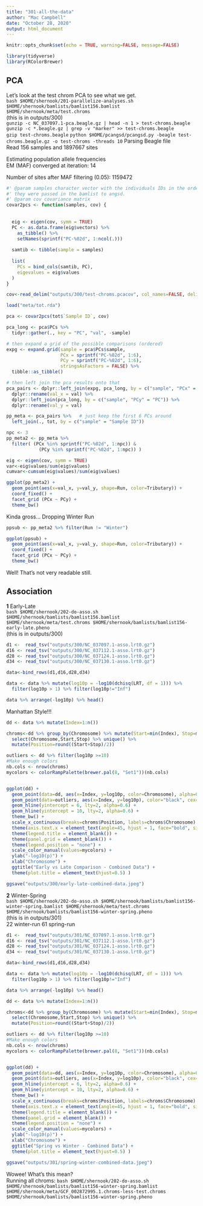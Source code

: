 ```yaml
---
title: "301-all-the-data"
author: "Mac Campbell"
date: "October 28, 2020"
output: html_document
---
```


```r
knitr::opts_chunk$set(echo = TRUE, warning=FALSE, message=FALSE)
```

```r
library(tidyverse)
library(RColorBrewer)
```

## PCA
Let's look at the test chrom PCA to see what we get.     
`bash $HOME/shernook/201-parallelize-analyses.sh $HOME/shernook/bamlists/bamlist156.bamlist $HOME/shernook/meta/test.chroms`     
(this is in outputs/300)   
`gunzip -c NC_037097.1-pca.beagle.gz | head -n 1 > test-chroms.beagle`      
`gunzip -c *.beagle.gz | grep -v "marker" >> test-chroms.beagle`     
`gzip test-chroms.beagle`
`python $HOME/pcangsd/pcangsd.py -beagle test-chroms.beagle.gz -o test-chroms -threads 10`
Parsing Beagle file      
Read 156 samples and 1897667 sites      

Estimating population allele frequencies      
EM (MAF) converged at iteration: 14     

Number of sites after MAF filtering (0.05): 1159472     

```r
#' @param samples character vector with the individuals IDs in the order in which
#' they were passed in the bamlist to angsd.
#' @param cov covariance matrix
covar2pcs <- function(samples, cov) {
  
  
  eig <- eigen(cov, symm = TRUE)
  PC <- as.data.frame(eig$vectors) %>%
    as_tibble() %>%
    setNames(sprintf("PC-%02d", 1:ncol(.)))
  
  samtib <- tibble(sample = samples)
  
  list(
    PCs = bind_cols(samtib, PC),
    eigevalues = eig$values
  )
}

```

```r
cov<-read_delim("outputs/300/test-chroms.pcacov", col_names=FALSE, delim=" ") %>% as.matrix()

load("meta/tot.rda")

pca <- covar2pcs(tot$`Sample ID`, cov)

pca_long <- pca$PCs %>%
  tidyr::gather(., key = "PC", "val", -sample)

# then expand a grid of the possible comparisons (ordered)
expg <- expand.grid(sample = pca$PCs$sample,
                    PCx = sprintf("PC-%02d", 1:6),
                    PCy = sprintf("PC-%02d", 1:6),
                    stringsAsFactors = FALSE) %>%
  tibble::as_tibble()

# then left join the pca results onto that
pca_pairs <- dplyr::left_join(expg, pca_long, by = c("sample", "PCx" = "PC")) %>%
  dplyr::rename(val_x = val) %>%
  dplyr::left_join(pca_long, by = c("sample", "PCy" = "PC")) %>%
  dplyr::rename(val_y = val)

pp_meta <- pca_pairs %>%   # just keep the first 6 PCs around
  left_join(., tot, by = c("sample" = "Sample ID")) 

npc <- 3
pp_meta2 <- pp_meta %>%
  filter( (PCx %in% sprintf("PC-%02d", 1:npc)) & 
            (PCy %in% sprintf("PC-%02d", 1:npc)) )

eig <- eigen(cov, symm = TRUE)
var<-eig$values/sum(eig$values)
cumvar<-cumsum(eig$values)/sum(eig$values)

```

```r
ggplot(pp_meta2) +
  geom_point(aes(x=val_x, y=val_y, shape=Run, color=Tributary)) +
  coord_fixed() +
  facet_grid (PCx ~ PCy) +
  theme_bw()
```

Kinda gross... Dropping Winter Run     

```r
ppsub <- pp_meta2 %>% filter(Run != "Winter")

ggplot(ppsub) +
  geom_point(aes(x=val_x, y=val_y, shape=Run, color=Tributary)) +
  coord_fixed() +
  facet_grid (PCx ~ PCy) +
  theme_bw()
```

Well! That's not very readable still.     

## Association
__1__ Early-Late    
`bash $HOME/shernook/202-do-asso.sh $HOME/shernook/bamlists/bamlist156.bamlist $HOME/shernook/meta/test.chroms $HOME/shernook/bamlists/bamlist156-early-late.pheno`    
(this is in outputs/300)     
```r
d1 <-  read_tsv("outputs/300/NC_037097.1-asso.lrt0.gz")
d16 <- read_tsv("outputs/300/NC_037112.1-asso.lrt0.gz")
d28 <- read_tsv("outputs/300/NC_037124.1-asso.lrt0.gz")
d34 <- read_tsv("outputs/300/NC_037130.1-asso.lrt0.gz")

data<-bind_rows(d1,d16,d28,d34) 

data <- data %>% mutate(log10p = -log10(dchisq(LRT, df = 1))) %>%
  filter(log10p > 1) %>% filter(log10p!="Inf")

data %>% arrange(-log10p) %>% head()
```

Manhattan Style!!!

```r
dd <- data %>% mutate(Index=1:n())

chroms<-dd %>% group_by(Chromosome) %>% mutate(Start=min(Index), Stop=max(Index)) %>% 
  select(Chromosome,Start,Stop) %>% unique() %>% 
  mutate(Position=round((Start+Stop)/2))

outliers <- dd %>% filter(log10p >=10)
#Make enough colors
nb.cols <- nrow(chroms)
mycolors <- colorRampPalette(brewer.pal(8, "Set1"))(nb.cols)


ggplot(dd) +
  geom_point(data=dd, aes(x=Index, y=log10p, color=Chromosome), alpha=0.75, cex=0.5) +
  geom_point(data=outliers, aes(x=Index, y=log10p), color="black", cex=0.5, alpha=0.9) +
  geom_hline(yintercept = 6, lty=2, alpha=0.6) +
  geom_hline(yintercept = 10, lty=2, alpha=0.6) +
  theme_bw() +
  scale_x_continuous(breaks=chroms$Position, labels=chroms$Chromosome) +
  theme(axis.text.x = element_text(angle=45, hjust = 1, face="bold", size=6)) +
  theme(legend.title = element_blank()) +
  theme(panel.grid = element_blank()) +
  theme(legend.position = "none") +
  scale_color_manual(values=mycolors) +
  ylab("-log10(p)") +
  xlab("Chromosome") +
  ggtitle("Early vs Late Comparison - Combined Data") +
  theme(plot.title = element_text(hjust=0.5) )

ggsave("outputs/300/early-late-combined-data.jpeg")
```


__2__ Winter-Spring    
`bash $HOME/shernook/202-do-asso.sh $HOME/shernook/bamlists/bamlist156-winter-spring.bamlist $HOME/shernook/meta/test.chroms $HOME/shernook/bamlists/bamlist156-winter-spring.pheno`     
(this is in outputs/301)    
22 winter-run
61 spring-run

```r
d1 <-  read_tsv("outputs/301/NC_037097.1-asso.lrt0.gz")
d16 <- read_tsv("outputs/301/NC_037112.1-asso.lrt0.gz")
d28 <- read_tsv("outputs/301/NC_037124.1-asso.lrt0.gz")
d34 <- read_tsv("outputs/301/NC_037130.1-asso.lrt0.gz")

data<-bind_rows(d1,d16,d28,d34) 

data <- data %>% mutate(log10p = -log10(dchisq(LRT, df = 1))) %>%
  filter(log10p > 1) %>% filter(log10p!="Inf")

data %>% arrange(-log10p) %>% head()
```

```r
dd <- data %>% mutate(Index=1:n())

chroms<-dd %>% group_by(Chromosome) %>% mutate(Start=min(Index), Stop=max(Index)) %>% 
  select(Chromosome,Start,Stop) %>% unique() %>% 
  mutate(Position=round((Start+Stop)/2))

outliers <- dd %>% filter(log10p >=10)
#Make enough colors
nb.cols <- nrow(chroms)
mycolors <- colorRampPalette(brewer.pal(8, "Set1"))(nb.cols)


ggplot(dd) +
  geom_point(data=dd, aes(x=Index, y=log10p, color=Chromosome), alpha=0.75, cex=0.5) +
  geom_point(data=outliers, aes(x=Index, y=log10p), color="black", cex=0.5, alpha=0.9) +
  geom_hline(yintercept = 6, lty=2, alpha=0.6) +
  geom_hline(yintercept = 10, lty=2, alpha=0.6) +
  theme_bw() +
  scale_x_continuous(breaks=chroms$Position, labels=chroms$Chromosome) +
  theme(axis.text.x = element_text(angle=45, hjust = 1, face="bold", size=6)) +
  theme(legend.title = element_blank()) +
  theme(panel.grid = element_blank()) +
  theme(legend.position = "none") +
  scale_color_manual(values=mycolors) +
  ylab("-log10(p)") +
  xlab("Chromosome") +
  ggtitle("Spring vs Winter - Combined Data") +
  theme(plot.title = element_text(hjust=0.5) )

ggsave("outputs/301/spring-winter-combined-data.jpeg")
```

Wowee! What's this mean?    
Running all chroms:
`bash $HOME/shernook/202-do-asso.sh $HOME/shernook/bamlists/bamlist156-winter-spring.bamlist $HOME/shernook/meta/GCF_002872995.1.chroms-less-test.chroms	 $HOME/shernook/bamlists/bamlist156-winter-spring.pheno`     
